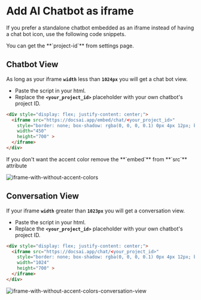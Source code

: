 
# Add AI Chatbot as iframe

If you prefer a standalone chatbot embedded as an iframe instead of having
a chat bot icon,  use the following code snippets.

<Callout type="info">
  You can get the **`project-id`** from settings page.
</Callout>


## Chatbot View
As long as your iframe **`width`** less than **`1024px`** you will get a chat bot view.

- Paste the script in your html.
- Replace the **`<your_project_id>`** placeholder with your own chatbot's project ID.

```html copy {4} /embed/
<div style="display: flex; justify-content: center;">
  <iframe src="https://docsai.app/embed/chat/<your_project_id>" 
    style="border: none; box-shadow: rgba(0, 0, 0, 0.1) 0px 4px 12px; border-radius: 12px;"
    width="450"
    height="700" >
  </iframe>
</div>
```

<Callout type="warning">
If you don't want the accent color remove the **`embed`** from **`src`** attribute
</Callout>

![iframe-with-without-accent-colors](/docs/iframe-1.webp)


## Conversation View
If your iframe **`width`** greater than **`1023px`** you will get a conversation view.

- Paste the script in your html.
- Replace the **`<your_project_id>`** placeholder with your own chatbot's project ID.

```html copy {4} 
<div style="display: flex; justify-content: center;">
  <iframe src="https://docsai.app/chat/<your_project_id>" 
    style="border: none; box-shadow: rgba(0, 0, 0, 0.1) 0px 4px 12px; border-radius: 12px;"
    width="1024"
    height="700" >
  </iframe>
</div>

```

![iframe-with-without-accent-colors-conversation-view](/docs/iframe-2.gif)


